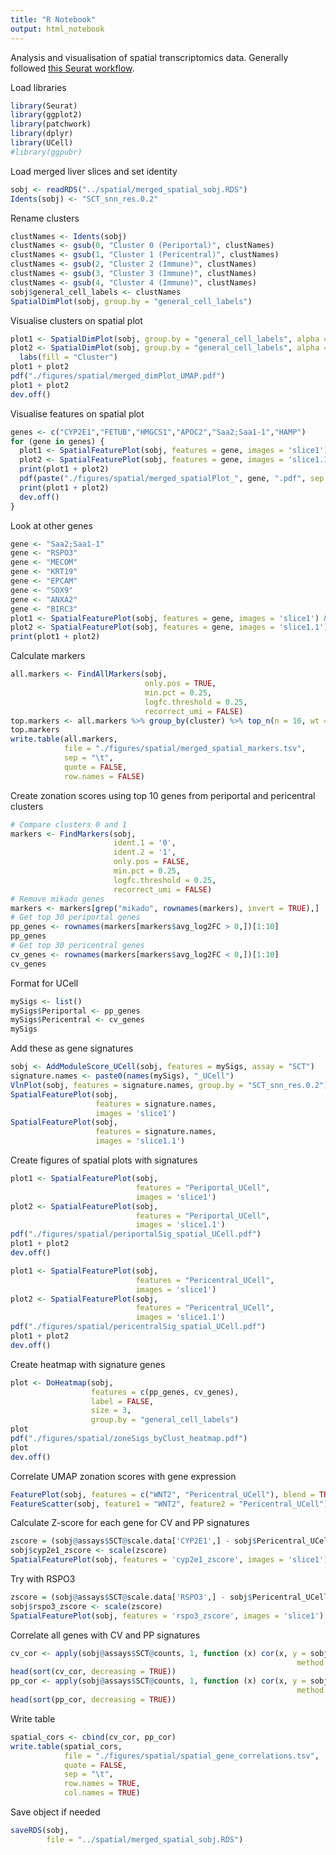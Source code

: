 ```yaml
---
title: "R Notebook"
output: html_notebook
---
```


Analysis and visualisation of spatial transcriptomics data. Generally followed [this Seurat workflow](https://satijalab.org/seurat/archive/v3.2/spatial_vignette.html).

Load libraries

```r
library(Seurat)
library(ggplot2)
library(patchwork)
library(dplyr)
library(UCell)
#library(ggpubr)
```

Load merged liver slices and set identity

```r
sobj <- readRDS("../spatial/merged_spatial_sobj.RDS")
Idents(sobj) <- "SCT_snn_res.0.2"
```

Rename clusters

```r
clustNames <- Idents(sobj)
clustNames <- gsub(0, "Cluster 0 (Periportal)", clustNames)
clustNames <- gsub(1, "Cluster 1 (Pericentral)", clustNames)
clustNames <- gsub(2, "Cluster 2 (Immune)", clustNames)
clustNames <- gsub(3, "Cluster 3 (Immune)", clustNames)
clustNames <- gsub(4, "Cluster 4 (Immune)", clustNames)
sobj$general_cell_labels <- clustNames
SpatialDimPlot(sobj, group.by = "general_cell_labels")
```


Visualise clusters on spatial plot

```r
plot1 <- SpatialDimPlot(sobj, group.by = "general_cell_labels", alpha = 0.7, images = 'slice1') & NoLegend()
plot2 <- SpatialDimPlot(sobj, group.by = "general_cell_labels", alpha = 0.7, images = 'slice1.1') +
  labs(fill = "Cluster")
plot1 + plot2
pdf("./figures/spatial/merged_dimPlot_UMAP.pdf")
plot1 + plot2
dev.off()
```

Visualise features on spatial plot

```r
genes <- c("CYP2E1","FETUB","HMGCS1","APOC2","Saa2;Saa1-1","HAMP")
for (gene in genes) {
  plot1 <- SpatialFeaturePlot(sobj, features = gene, images = 'slice1') & NoLegend()
  plot2 <- SpatialFeaturePlot(sobj, features = gene, images = 'slice1.1') & NoLegend()
  print(plot1 + plot2)
  pdf(paste("./figures/spatial/merged_spatialPlot_", gene, ".pdf", sep = ""))
  print(plot1 + plot2)
  dev.off()
}
```

Look at other genes

```r
gene <- "Saa2;Saa1-1"
gene <- "RSPO3"
gene <- "MECOM"
gene <- "KRT19"
gene <- "EPCAM"
gene <- "SOX9"
gene <- "ANXA2"
gene <- "BIRC3"
plot1 <- SpatialFeaturePlot(sobj, features = gene, images = 'slice1') & NoLegend()
plot2 <- SpatialFeaturePlot(sobj, features = gene, images = 'slice1.1') & NoLegend()
print(plot1 + plot2)
```


Calculate markers

```r
all.markers <- FindAllMarkers(sobj, 
                              only.pos = TRUE, 
                              min.pct = 0.25, 
                              logfc.threshold = 0.25,
                              recorrect_umi = FALSE)
top.markers <- all.markers %>% group_by(cluster) %>% top_n(n = 10, wt = avg_log2FC)
top.markers
write.table(all.markers,
            file = "./figures/spatial/merged_spatial_markers.tsv",
            sep = "\t",
            quote = FALSE,
            row.names = FALSE)
```

Create zonation scores using top 10 genes from periportal and pericentral clusters

```r
# Compare clusters 0 and 1
markers <- FindMarkers(sobj,
                       ident.1 = '0',
                       ident.2 = '1',
                       only.pos = FALSE,
                       min.pct = 0.25,
                       logfc.threshold = 0.25,
                       recorrect_umi = FALSE)
# Remove mikado genes
markers <- markers[grep("mikado", rownames(markers), invert = TRUE),]
# Get top 30 periportal genes
pp_genes <- rownames(markers[markers$avg_log2FC > 0,])[1:10]
pp_genes
# Get top 30 pericentral genes
cv_genes <- rownames(markers[markers$avg_log2FC < 0,])[1:10]
cv_genes
```

Format for UCell

```r
mySigs <- list()
mySigs$Periportal <- pp_genes
mySigs$Pericentral <- cv_genes
mySigs
```


Add these as gene signatures

```r
sobj <- AddModuleScore_UCell(sobj, features = mySigs, assay = "SCT")
signature.names <- paste0(names(mySigs), "_UCell")
VlnPlot(sobj, features = signature.names, group.by = "SCT_snn_res.0.2")
SpatialFeaturePlot(sobj,
                   features = signature.names,
                   images = 'slice1')
SpatialFeaturePlot(sobj,
                   features = signature.names,
                   images = 'slice1.1')
```

Create figures of spatial plots with signatures

```r
plot1 <- SpatialFeaturePlot(sobj,
                            features = "Periportal_UCell",
                            images = 'slice1')
plot2 <- SpatialFeaturePlot(sobj,
                            features = "Periportal_UCell",
                            images = 'slice1.1')
pdf("./figures/spatial/periportalSig_spatial_UCell.pdf")
plot1 + plot2
dev.off()
```

```r
plot1 <- SpatialFeaturePlot(sobj,
                            features = "Pericentral_UCell",
                            images = 'slice1')
plot2 <- SpatialFeaturePlot(sobj,
                            features = "Pericentral_UCell",
                            images = 'slice1.1')
pdf("./figures/spatial/pericentralSig_spatial_UCell.pdf")
plot1 + plot2
dev.off()
```

Create heatmap with signature genes

```r
plot <- DoHeatmap(sobj,
                  features = c(pp_genes, cv_genes),
                  label = FALSE,
                  size = 3,
                  group.by = "general_cell_labels")
plot
pdf("./figures/spatial/zoneSigs_byClust_heatmap.pdf")
plot
dev.off()
```

Correlate UMAP zonation scores with gene expression

```r
FeaturePlot(sobj, features = c("WNT2", "Pericentral_UCell"), blend = TRUE)
FeatureScatter(sobj, feature1 = "WNT2", feature2 = "Pericentral_UCell")
```

Calculate Z-score for each gene for CV and PP signatures

```r
zscore = (sobj@assays$SCT@scale.data['CYP2E1',] - sobj$Pericentral_UCell)/sd(sobj$Pericentral_UCell)
sobj$cyp2e1_zscore <- scale(zscore)
SpatialFeaturePlot(sobj, features = 'cyp2e1_zscore', images = 'slice1')
```

Try with RSPO3

```r
zscore = (sobj@assays$SCT@scale.data['RSPO3',] - sobj$Pericentral_UCell)/sd(sobj$Pericentral_UCell)
sobj$rspo3_zscore <- scale(zscore)
SpatialFeaturePlot(sobj, features = 'rspo3_zscore', images = 'slice1')
```

Correlate all genes with CV and PP signatures

```r
cv_cor <- apply(sobj@assays$SCT@counts, 1, function (x) cor(x, y = sobj$Pericentral_UCell,
                                                                method = "spearman"))
head(sort(cv_cor, decreasing = TRUE))
pp_cor <- apply(sobj@assays$SCT@counts, 1, function (x) cor(x, y = sobj$Periportal_UCell,
                                                                method = "spearman"))
head(sort(pp_cor, decreasing = TRUE))
```

Write table

```r
spatial_cors <- cbind(cv_cor, pp_cor)
write.table(spatial_cors,
            file = "./figures/spatial/spatial_gene_correlations.tsv",
            quote = FALSE,
            sep = "\t",
            row.names = TRUE,
            col.names = TRUE)
```


Save object if needed

```r
saveRDS(sobj,
        file = "../spatial/merged_spatial_sobj.RDS")
```


